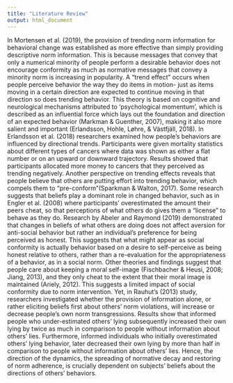 ```yaml
---
title: "Literature Review"
output: html_document
---
```


In Mortensen et al. (2019), the provision of trending norm information for behavioral change was established as more effective than simply providing descriptive norm information. This is because messages that convey that only a numerical minority of people perform a desirable behavior does not encourage conformity as much as normative messages that convey a minority norm is increasing in popularity. A “trend effect” occurs when people perceive behavior the way they do items in motion- just as items moving in a certain direction are expected to continue moving in that direction so does trending behavior. This theory is based on cognitive and neurological mechanisms attributed to ‘psychological momentum’, which is described as an influential force which lays out the foundation and direction of an expected behavior (Markman & Guenther, 2007), making it also more salient and important (Erlandsson, Hohle, Løhre, & Västfjäll, 2018). In Erlandsson et al. (2018) researchers examined how people's behaviors are influenced by directional trends. Participants were given mortality statistics about different types of cancers where data was shown as either a flat number or on an upward or downward trajectory. Results showed that participants allocated more money to cancers that they perceived as trending negatively. Another perspective on trending effects reveals that people believe that others are putting effort into trending behavior, which compels them to “pre-conform”(Sparkman & Walton, 2017). Some research suggests that beliefs play a dominant role in changed behavior, such as in Engler et al. (2008) where participants’ overestimated the amount their peers cheat, so that perceptions of what others do gives them a “license” to behave as they do. Research by Abeler and Raymond (2019) demonstrated that changes in beliefs of what others are doing does not affect aversion for anti-social behavior but rather an individual’s preference for being perceived as honest. This suggests that what might appear as social conformity is actually behavior based on a desire to self-perceive as being honest relative to others, rather than a re-evaluation for the appropriateness of a behavior, as in a social norm. Other theories and findings suggest that people care about keeping a moral self-image (Fischbacher & Heusi, 2008; Jiang, 2013), and they only cheat to the extent that their moral image is maintained (Ariely, 2012). This suggests a limited impact of social conformity due to norm intervention. Yet, in Rauhut’s (2013) study, researchers investigated whether the provision of information alone, or rather eliciting beliefs first about others’ norm violations, will increase or decrease people’s own norm transgressions. Results show that informed people who under-estimated others’ lying subsequently increased their own lying by twice as much in comparison to people without information about others’ lies. Furthermore, informed individuals who initially overestimated others’ lying behavior, later decreased their own lying by more than half in comparison to people without information about others’ lies. Hence, the direction of the dynamics, the spreading of normative decay and restoring of norm adherence, is crucially dependent on subjects’ beliefs about the directions of others’ behaviors.


